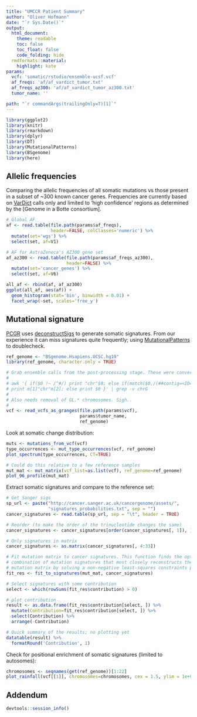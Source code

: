 ```yaml
---
title: "UMCCR Patient Summary"
author: "Oliver Hofmann"
date: "`r Sys.Date()`"
output:
  html_document:
    theme: readable
    toc: false
    toc_float: false
    code_folding: hide
  rmdformats::material:
    highlight: kate
params:
  vcf: 'somatic/rstudio/ensemble-ucsf.vcf'
  af_freqs: 'af/af_vardict_tumor.txt'
  af_freqs_az300: 'af/af_vardict_tumor_az300.txt'
  tumor_name: ''

path: "`r commandArgs(trailingOnly=T)[1]`"
---
```


```r
library(ggplot2)
library(knitr)
library(rmarkdown)
library(dplyr)
library(DT)
library(MutationalPatterns)
library(BSgenome)
library(here)
```

## Allelic frequencies

Comparing the allelic frequencies of all somatic mutations vs those present in a subset of ~300 known cancer genes. Frequencies are currently based on [VarDict](https://github.com/AstraZeneca-NGS/VarDict) calls only and limited to 'high confidence' regions as determined by the [Genome in a Botte consortium].

```r
# Global AF
af <- read.table(file.path(params$af_freqs),
                 header=FALSE, colClasses='numeric') %>%
  mutate(set='wgs') %>%
  select(set, af=V1) 

# AF for AstraZeneca's AZ300 gene set
af_az300 <- read.table(file.path(params$af_freqs_az300),
                       header=FALSE) %>%
  mutate(set='cancer_genes') %>%
  select(set, af=V6) 

all_af <- rbind(af, af_az300)
ggplot(all_af, aes(af)) + 
  geom_histogram(stat='bin', binwidth = 0.01) +
  facet_wrap(~set, scales='free_y')
```

## Mutational signature

[PCGR](https://github.com/sigven/pcgr) uses [deconstructSigs](https://cran.r-project.org/web/packages/deconstructSigs/index.html) to generate somatic signatures. From our experience it can miss signatures quite frequently; using [MutationalPatterns](http://bioconductor.org/packages/release/bioc/html/MutationalPatterns.html) to doublecheck.

```r
ref_genome <- "BSgenome.Hsapiens.UCSC.hg19"
library(ref_genome, character.only = TRUE)

# Grab ensemble calls from the post-processing stage. These were converted with
#
# awk '{ if($0 !~ /^#/) print "chr"$0; else if(match($0,/(##contig=<ID=)(.*)/,m)) 
# print m[1]"chr"m[2]; else print $0 }' | grep -v chrG
#
# Also needs removal of GL.* chromosomes. Sigh..
#
vcf <- read_vcfs_as_granges(file.path(params$vcf),
                            params$tumor_name,
                            ref_genome)
```

Look at somatic change distribution:

```r
muts <- mutations_from_vcf(vcf)
type_occurrences <- mut_type_occurrences(vcf, ref_genome)
plot_spectrum(type_occurrences, CT=TRUE) 

# Could do this relative to a few reference samples
mut_mat <- mut_matrix(vcf_list=as.list(vcf), ref_genome=ref_genome)
plot_96_profile(mut_mat)
```

Extract somatic signatures and compare to the reference set:

```r
# Get Sanger sigs
sp_url <- paste("http://cancer.sanger.ac.uk/cancergenome/assets/",
                "signatures_probabilities.txt", sep = "")
cancer_signatures <- read.table(sp_url, sep = "\t", header = TRUE)

# Reorder (to make the order of the trinucleotide changes the same)
cancer_signatures <- cancer_signatures[order(cancer_signatures[, 1]), ]

# Only signatures in matrix
cancer_signatures <- as.matrix(cancer_signatures[, 4:33])

# Fit mutation matrix to cancer signatures. This function finds the optimal linear 
# combination of mutation signatures that most closely reconstructs the
# mutation matrix by solving a non-negative least-squares constraints problem.
fit_res <- fit_to_signatures(mut_mat, cancer_signatures)

# Select signatures with some contribution
select <- which(rowSums(fit_res$contribution) > 0)

# plot contribution
result <- as.data.frame(fit_res$contribution[select, ]) %>%
  mutate(Contribution=fit_res$contribution[select, ]) %>%
  select(Contribution) %>%
  arrange(-Contribution)

# Quick summary of the results; no plotting yet
datatable(result) %>%
  formatRound('Contribution', 1)
```

Check for positional enrichment of somatic signatures (limited to autosomes):


```r
chromosomes <- seqnames(get(ref_genome))[1:22]
plot_rainfall(vcf[[1]], chromosomes=chromosomes, cex = 1.5, ylim = 1e+09 )
```

## Addendum

```r
devtools::session_info()
```
